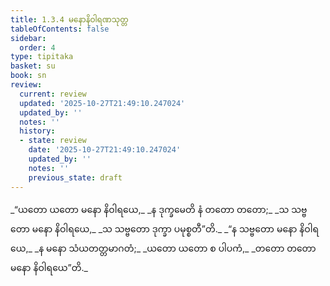 ```yaml
---
title: 1.3.4 မနောနိဝါရဏသုတ္တ
tableOfContents: false
sidebar:
  order: 4
type: tipitaka
basket: su
book: sn
review:
  current: review
  updated: '2025-10-27T21:49:10.247024'
  updated_by: ''
  notes: ''
  history:
  - state: review
    date: '2025-10-27T21:49:10.247024'
    updated_by: ''
    notes: ''
    previous_state: draft
---
```



<ReviewStatus review={frontmatter.review} showDetails={true} />

<HypothesisAnnotation frontmatter={frontmatter} />

<DynamicBreadcrumb />

<Division number="24" book="sn" e="ch" v="18" p="283">

<Paragraph number="105" type="verses" book="sn">
_“ယတော ယတော မနော နိဝါရယေ,_  
_န ဒုက္ခမေတိ နံ တတော တတော;_  
_သ သဗ္ဗတော မနော နိဝါရယေ,_  
_သ သဗ္ဗတော ဒုက္ခာ ပမုစ္စတီ”တိ._  

</Paragraph>

<Paragraph number="106" type="verses" book="sn">
_“န သဗ္ဗတော မနော နိဝါရယေ,_  
_န မနော သံယတတ္တမာဂတံ;_  
_ယတော ယတော စ ပါပကံ,_  
_တတော တတော မနော နိဝါရယေ”တိ._
</Paragraph>
</Division>